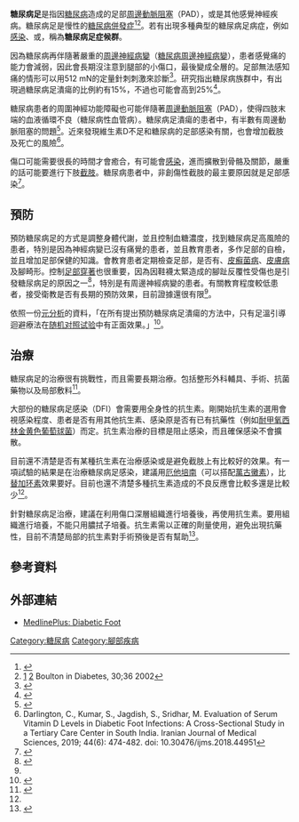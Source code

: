 {{Infobox medical condition (new)
| name            = 糖尿病足<br/>Diabetic foot
| synonyms        = 糖尿病足症候群<br/>Diabetic foot syndrome
| image           = Neuropathic heel ulcer diabetic.jpg
| alt             = 
| caption         = 神經性糖尿病足潰瘍
| pronounce       = 
| synonym         = 
| field           = {{le|感染科 (醫學專科)|Infectious disease (medical speciality)|感染科}}、[[內分泌學|內分泌學]]、[[外科学|外科学]]
| symptoms        = 
| complications   = 
| onset           = 
| duration        = 
| types           = 
| causes          = 
| risks           = 
| diagnosis       = 
| differential    = 
| prevention      = 
| treatment       = 
| medication      = 
| prognosis       = 
| frequency       = 
| deaths          = 
}}

'''糖尿病足'''是指因[[糖尿病|糖尿病]]造成的足部[[周邊動脈阻塞|周邊動脈阻塞]]（PAD），或是其他感覺神經疾病。糖尿病足是慢性的[[糖尿病併發症|糖尿病併發症]]<ref>{{cite journal |last1=Hefni |first1=Abd Al-Hamead |last2=Ibrahim |first2=Al-Metwally R |last3=Attia |first3=Khaled M. |last4=Moawad |first4=Mahmoud M. |last5=El-ramah |first5=Ayman F. |last6=Shahin |first6=Mohamed M. |last7=Al-Molla |first7=Mahmoud |last8=Abd Al-Satar |first8=Lotfi |s2cid=85976195 |title=Bacteriological study of diabetic foot infection in Egypt |journal=Journal of the Arab Society for Medical Research |volume=8 |issue=1 |page=26–32 }}</ref><ref>[http://www.esdf.me/ENsite/pdfReader.aspx?PDFN=1968098535.pdf] {{Wayback|url=http://www.esdf.me/ENsite/pdfReader.aspx?PDFN=1968098535.pdf |date=20160303194035 }} [http://www.mansdf.edu.eg/Videos_presentations/DF-overview.pdf] {{Wayback|url=http://www.mansdf.edu.eg/Videos_presentations/DF-overview.pdf |date=20180219123756 }} Boulton in Diabetes, 30;36 2002</ref>。若有出現多種典型的糖尿病足病症，例如[[感染|感染]]、{{le|糖尿病足潰瘍|diabetic foot ulcer}}或{{le|神經性骨關節炎|neuropathic osteoarthropathy}}，稱為'''糖尿病足症候群'''。

因為糖尿病再伴隨著嚴重的[[周邊神經病變|周邊神經病變]]（[[糖尿病周邊神經病變|糖尿病周邊神經病變]]），患者感覺痛的能力會減弱，因此會長期沒注意到腿部的小傷口，最後變成全層的{{le|糖尿病足潰瘍|diabetic foot ulcer}}。足部無法感知痛的情形可以用512 mN的定量針刺刺激來診斷<ref>{{cite journal|title=A Novel Diagnostic Test for End-Stage Sensory Failure Associated With Diabetic Foot Ulceration: Proof-of-Principle Study|periodical=Journal of Diabetes Science and Technology|publisher=|last=Ernst-Adolf Chantelau|date=2020-01-16|language=|pages=|doi=10.1177/1932296819900256|pmid=31948277|quote=|doi-access=free}}</ref>。研究指出糖尿病族群中，有出現過糖尿病足潰瘍的比例約有15%，不過也可能會高到25%<ref>{{cite journal|last=Singh|first=N.|title=Preventing Foot Ulcers in Patients With Diabetes|journal=JAMA|volume=293|issue=2|pages=217–28|doi=10.1001/jama.293.2.217|pmid=15644549|year=2005|doi-access=free}}</ref>。

糖尿病患者的周圍神經功能障礙也可能伴隨著[[周邊動脈阻塞|周邊動脈阻塞]]（PAD），使得四肢末端的血液循環不良（糖尿病性血管病）。糖尿病足潰瘍的患者中，有半數有周邊動脈阻塞的問題<ref>{{Cite web|url = http://iwgdf.org/guidelines/guidance-on-pad-2015/|title = Guidance on the diagnosis, prognosis and management of peripheral artery disease in patients with foot ulcers in diabetes|date = 2015|accessdate = 23 November 2015|website = |last = International Working Group on the Diabetic Foot|archive-date = 2019-03-01|archive-url = https://web.archive.org/web/20190301142713/http://iwgdf.org/guidelines/guidance-on-pad-2015/|dead-url = yes}}</ref>。近來發現維生素D不足和糖尿病的足部感染有關，也會增加截肢及死亡的風險<ref>Darlington, C., Kumar, S., Jagdish, S., Sridhar, M. Evaluation of Serum Vitamin D Levels in Diabetic Foot Infections: A Cross-Sectional Study in a Tertiary Care Center in South India. Iranian Journal of Medical Sciences, 2019; 44(6): 474-482. doi: 10.30476/ijms.2018.44951</ref>。

傷口可能需要很長的時間才會癒合，有可能會[[感染|感染]]，進而擴散到骨骼及關節，嚴重的話可能要進行下肢[[截肢|截肢]]。糖尿病患者中，非創傷性截肢的最主要原因就是足部感染<ref name=":0">{{Cite journal|url = |title = Systemic antibiotics for treating diabetic foot infections|vauthors = Selva Olid A, Solà I, Barajas-Nava LA, Gianneo OD, Bonfill Cosp X, Lipsky BA|date = 4 September 2015|journal = Cochrane Database of Systematic Reviews|doi = 10.1002/14651858.CD009061.pub2|pmid = 26337865|access-date =|pages=CD009061|issue=9}}</ref>。

==預防==
預防糖尿病足的方式是調整身體代謝，並且控制血糖濃度，找到糖尿病足高風險的患者，特別是因為神經病變已沒有痛覺的患者，並且教育患者，多作足部的自檢，並且增加足部保健的知識。會教育患者定期檢查足部，是否有{{le|過度角化|hyperkeratosis}}、[[皮癬菌病|皮癬菌病]]、[[皮膚病|皮膚病]]及腳畸形。控制[[足部穿著|足部穿著]]也很重要，因為因鞋襪太緊造成的腳趾反覆性受傷也是引發糖尿病足的原因之一<ref>{{Cite journal|url = |title = Das diabetische Fußsyndrom|last = Stiegler, H|date = 2004 |volume=29 |issue=1|journal = Herz|doi = 10.1007/s00059-004-2534-z|pmid = 14968346 |pages=104–15}}</ref>，特別是有周邊神經病變的患者。有關教育程度較低患者，接受衛教是否有長期的預防效果，目前證據還很有限<ref name=":1" />。
 
依照一份[[元分析|元分析]]的資料，「在所有提出預防糖尿病足潰瘍的方法中，只有足溫引導迴避療法在[[随机对照试验|随机对照试验]]中有正面效果。」<ref name="pmid21447666">{{cite journal| vauthors=Arad Y, Fonseca V, Peters A, Vinik A| title=Beyond the Monofilament for the Insensate Diabetic Foot: A systematic review of randomized trials to prevent the occurrence of plantar foot ulcers in patients with diabetes | url=https://archive.org/details/sim_diabetes-care_2011-04_34_4/page/1041| journal=Diabetes Care | year= 2011 | volume= 34 | issue= 4 | pages= 1041–6 | pmid=21447666 | doi=10.2337/dc10-1666 | pmc=3064020   }}</ref>。

==治療==
糖尿病足的治療很有挑戰性，而且需要長期治療。包括整形外科輔具、手術、抗菌藥物以及局部敷料<ref name=":1">{{cite journal|vauthors=Dorresteijn JAN, Kriegsman DMW, Assendelft WJJ, Valk GD|title=Patient education for preventing diabetic foot ulceration|journal=Cochrane Database of Systematic Reviews|date=2014|issue=12|pages=CD001488|doi=10.1002/14651858.CD001488.pub5|pmid=25514250|pmc=7057029|hdl=2066/108980|hdl-access=free}}</ref>。

大部份的糖尿病足感染（DFI）會需要用全身性的抗生素。剛開始抗生素的選用會視感染程度、患者是否有用其他抗生素、感染原是否有已有抗藥性（例如[[耐甲氧西林金黄色葡萄球菌|耐甲氧西林金黄色葡萄球菌]]）而定。抗生素治療的目標是阻止感染，而且確保感染不會擴散。

目前還不清楚是否有某種抗生素在治療感染或是避免截肢上有比較好的效果。有一項試驗的結果是在治療糖尿病足感染，建議用[[厄他培南|厄他培南]]（可以搭配[[萬古黴素|萬古黴素]]），比[[替加环素|替加环素]]效果要好。目前也還不清楚多種抗生素造成的不良反應會比較多還是比較少<ref name=":0" />。

針對糖尿病足治療，建議在利用傷口深層組織進行培養後，再使用抗生素。要用組織進行培養，不能只用膿拭子培養。抗生素需以正確的劑量使用，避免出現抗藥性，目前不清楚局部的抗生素對手術預後是否有幫助<ref>{{cite journal |last1=Marson |first1=BA |last2=Deshmukh |first2=SR |last3=Grindlay |first3=DJC |last4=Ollivere |first4=BJ |last5=Scammell |first5=BE |s2cid=53280854 |title=A systematic review of local antibiotic devices used to improve wound healing following the surgical management of foot infections in diabetics. |journal=The Bone & Joint Journal |date=November 2018 |volume=100-B |issue=11 |pages=1409–1415 |doi=10.1302/0301-620X.100B11.BJJ-2018-0720 |pmid=30418057}}</ref>。

==參考資料==
{{Reflist}}

==外部連結==
{{Medical resources
|  DiseasesDB      = 
|  ICD10           = {{ICD10|Xxx.x}}
|  ICD9            = {{ICD9|xxx}}
|  ICDO            = 
|  OMIM            = 
|  MedlinePlus     = 
|  MeSH            = 
|  GeneReviewsNBK  = 
|  GeneReviewsName = 
|  Orphanet        =
}}
{{commons category|Diabetic foot|lcfirst=yes}}

*[https://www.nlm.nih.gov/medlineplus/diabeticfoot.html MedlinePlus: Diabetic Foot] {{Wayback|url=https://www.nlm.nih.gov/medlineplus/diabeticfoot.html |date=20160704221123 }}

{{Diabetes}}

[[Category:糖尿病|Category:糖尿病]]
[[Category:腳部疾病|Category:腳部疾病]]